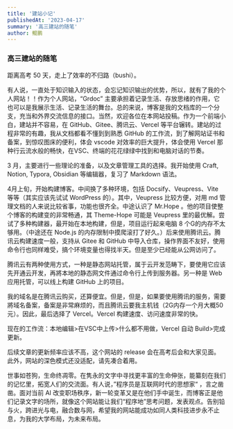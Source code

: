 ```yaml
---
title: '建站小记'
publishedAt: '2023-04-17'
summary: '高三建站的随笔'
author: 鲲鹏
---
```


### 高三建站的随笔

距离高考 50 天，走上了效率的不归路（bushi）。

有人说，一直处于知识输入的状态，会忘记知识输出的优势，所以，就有了我的个人网站！！作为个人网站，“Grdoc” 主要承担着记录生活、存放思绪的作用，它也可以是我展示生活、记录生活的舞台。总的来说，博客是我的文档库的一个分支，充当和外界交流信息的接口。当然，欢迎各位在本网站投稿。作为一个前端小白，建站并不容易，在 GitHub、Gitee、腾讯云、Vercel 等平台辗转。建站的过程非常的有趣，我从文档都看不懂到到熟悉 GitHub 的工作流，到了解网站证书和备案，到惊叹图床的便利，体会 vscode 对效率的巨大提升，体会使用 Vercel 那种行云流水般的畅快，在VSC、终端的花花绿绿中找到和电脑对话的节奏。

3 月，主要进行一些理论的准备，以及文章管理工具的选择。我开始使用 Craft, Notion, Typora, Obsidian 等编辑器，复习了 Markdown 语法。

4月上旬，开始构建博客。中间换了多种环境，包括 Docsify、Veupress、Vite 等等（其实应该先试试 WordPress 的）。其中，Veupress 比较方便，对用 md 管理文档的人来说比较省事，功能也很齐全。中途认识了 Mr.Hope 。他的项目使整个博客的构建变的非常畅通，其 Theme-Hope 可能是 Veupress 里的最优解。尝试了多种构建器，最开始在本地构建，但是，项目运行起来电脑 8 个G的内存不太够用。（中途还在 Node.js 的内存限制中摸爬滚打了好久。）后来使用腾讯云。腾讯云构建速度一般，支持从 Gitee 和 GitHub 中导入仓库，操作界面不友好，使用命令行也同样难受，搞个环境变量也得找半天。但是至少已经能从公网访问了。

腾讯云有两种使用方式，一种是静态网站托管，属于云开发范畴下，要使用它应该先开通云开发，再將本地的静态网文件通过命令行上传到服务器。另一种是 Web 应用托管，可以线上构建 GitHub 上的项目。

我的域名是在腾讯云购买，还算便宜。但是，但是，如果要使用腾讯的服务，需要將域名备案，备案是非常麻烦的，而且腾讯云要我主机钱（2G内存一个月大概50元）。因此，最后选择了 Vercel。Vercel 构建速度、访问速度非常的快。

现在的工作流：本地编辑>在VSC中上传>什么都不用做，Vercel 自动 Build>完成更新。

后续文章的更新频率应该不高，这个网站的 release 会在高考后会和大家见面。此外，网站的深色模式还没适配，请先凑合着用。

世事如苍狗，生命终凋零。在隽永的文字中寻找更丰富的生命伸张，能纂刻在我们的记忆里，拓宽人们的交流面。有人说，”程序员是互联网时代的思想家“ ，言之凿凿。面对当前 AI 改变职场秩序，新一轮变革又是在他们手中诞生，而博客正是他们记录文字的场所，就像这个网站能让我们“程序地”思考问题，发表观点。告别铅与火，跨进光与电，融合数与网，希望我的网站能成功如同人类科技进步永不止息，为我的大学布局，为未来布局。
